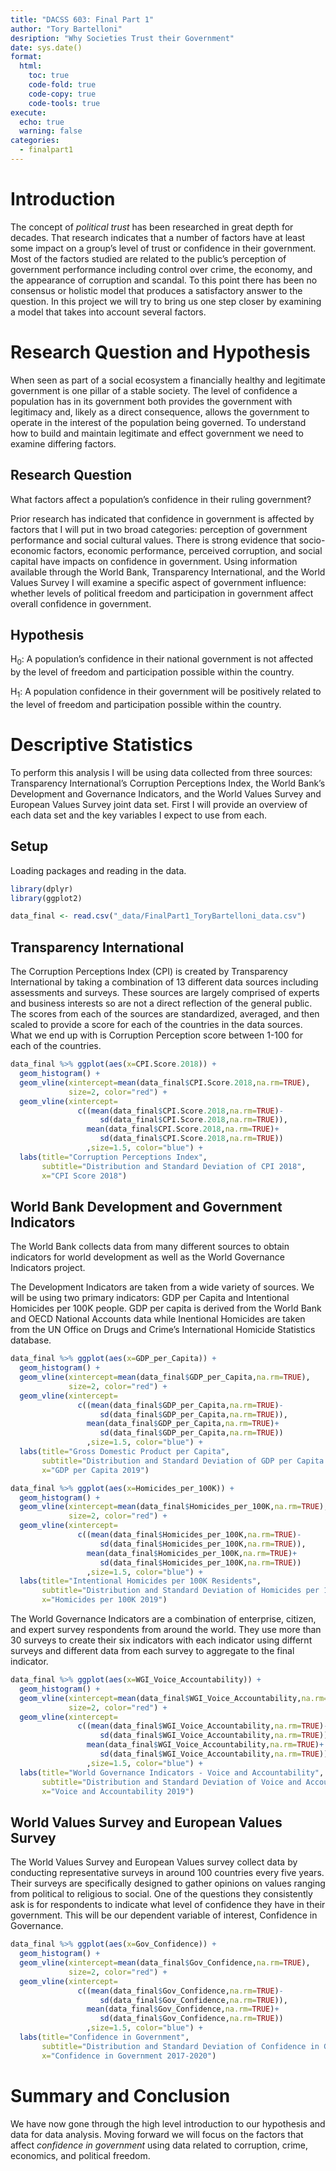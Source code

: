 ```yaml
---
title: "DACSS 603: Final Part 1"
author: "Tory Bartelloni"
desription: "Why Societies Trust their Government"
date: sys.date()
format:
  html:
    toc: true
    code-fold: true
    code-copy: true
    code-tools: true
execute: 
  echo: true
  warning: false
categories:
  - finalpart1
---
```


# Introduction

The concept of *political trust* has been researched in great depth for decades. That research indicates that a number of factors have at least some impact on a group's level of trust or confidence in their government. Most of the factors studied are related to the public’s perception of government performance including control over crime, the economy, and the appearance of corruption and scandal. To this point there has been no consensus or holistic model that produces a satisfactory answer to the question. In this project we will try to bring us one step closer by examining a model that takes into account several factors. 


# Research Question and Hypothesis

When seen as part of a social ecosystem a financially healthy and legitimate government is one pillar of a stable society. The level of confidence a population has in its government both provides the government with legitimacy and, likely as a direct consequence, allows the government to operate in the interest of the population being governed. To understand how to build and maintain legitimate and effect government we need to examine differing factors. 

:::{.callout-tip}
## Research Question
What factors affect a population's confidence in their ruling government?
:::

Prior research has indicated that confidence in government is affected by factors that I will put in two broad categories: perception of government performance and social cultural values. There is strong evidence that socio-economic factors, economic performance, perceived corruption, and social capital have impacts on confidence in government. Using information available through the World Bank, Transparency International, and the World Values Survey I will examine a specific aspect of government influence: whether levels of political freedom and participation in government affect overall confidence in government.

:::{.callout-tip}
## Hypothesis
H~0~: A population's confidence in their national government is not affected by the level of freedom and participation possible within the country.

H~1~: A population confidence in their government will be positively related to the level of freedom and participation possible within the country. 
:::

# Descriptive Statistics

To perform this analysis I will be using data collected from three sources: Transparency International's Corruption Perceptions Index, the World Bank's Development and Governance Indicators, and the World Values Survey and European Values Survey joint data set. First I will provide an overview of each data set and the key variables I expect to use from each.

## Setup

Loading packages and reading in the data.

```r

library(dplyr)
library(ggplot2)

data_final <- read.csv("_data/FinalPart1_ToryBartelloni_data.csv")

```


## Transparency International

The Corruption Perceptions Index (CPI) is created by Transparency International by taking a combination of 13 different data sources including assessments and surveys. These sources are largely comprised of experts and business interests so are not a direct reflection of the general public. The scores from each of the sources are standardized, averaged, and then scaled to provide a score for each of the countries in the data sources. What we end up with is Corruption Perception score between 1-100 for each of the countries.

```r
data_final %>% ggplot(aes(x=CPI.Score.2018)) +
  geom_histogram() +
  geom_vline(xintercept=mean(data_final$CPI.Score.2018,na.rm=TRUE), 
             size=2, color="red") +
  geom_vline(xintercept=
               c((mean(data_final$CPI.Score.2018,na.rm=TRUE)-
                    sd(data_final$CPI.Score.2018,na.rm=TRUE)),
                 mean(data_final$CPI.Score.2018,na.rm=TRUE)+
                    sd(data_final$CPI.Score.2018,na.rm=TRUE))
                 ,size=1.5, color="blue") +
  labs(title="Corruption Perceptions Index",
       subtitle="Distribution and Standard Deviation of CPI 2018",
       x="CPI Score 2018")
```

## World Bank Development and Government Indicators

The World Bank collects data from many different sources to obtain indicators for world development as well as the World Governance Indicators project.

The Development Indicators are taken from a wide variety of sources. We will be using two primary indicators: GDP per Capita and Intentional Homicides per 100K people. GDP per capita is derived from the World Bank and OECD National Accounts data while Inentional Homicides are taken from the UN Office on Drugs and Crime's International Homicide Statistics database.

```r
data_final %>% ggplot(aes(x=GDP_per_Capita)) +
  geom_histogram() +
  geom_vline(xintercept=mean(data_final$GDP_per_Capita,na.rm=TRUE), 
             size=2, color="red") +
  geom_vline(xintercept=
               c((mean(data_final$GDP_per_Capita,na.rm=TRUE)-
                    sd(data_final$GDP_per_Capita,na.rm=TRUE)),
                 mean(data_final$GDP_per_Capita,na.rm=TRUE)+
                    sd(data_final$GDP_per_Capita,na.rm=TRUE))
                 ,size=1.5, color="blue") +
  labs(title="Gross Domestic Product per Capita",
       subtitle="Distribution and Standard Deviation of GDP per Capita 2019",
       x="GDP per Capita 2019")
```

```r
data_final %>% ggplot(aes(x=Homicides_per_100K)) +
  geom_histogram() +
  geom_vline(xintercept=mean(data_final$Homicides_per_100K,na.rm=TRUE), 
             size=2, color="red") +
  geom_vline(xintercept=
               c((mean(data_final$Homicides_per_100K,na.rm=TRUE)-
                    sd(data_final$Homicides_per_100K,na.rm=TRUE)),
                 mean(data_final$Homicides_per_100K,na.rm=TRUE)+
                    sd(data_final$Homicides_per_100K,na.rm=TRUE))
                 ,size=1.5, color="blue") +
  labs(title="Intentional Homicides per 100K Residents",
       subtitle="Distribution and Standard Deviation of Homicides per 100K 2019",
       x="Homicides per 100K 2019")
```

The World Governance Indicators are a combination of enterprise, citizen, and expert survey respondents from around the world. They use more than 30 surveys to create their six indicators with each indicator using differnt surveys and different data from each survey to aggregate to the final indicator.

```r
data_final %>% ggplot(aes(x=WGI_Voice_Accountability)) +
  geom_histogram() +
  geom_vline(xintercept=mean(data_final$WGI_Voice_Accountability,na.rm=TRUE), 
             size=2, color="red") +
  geom_vline(xintercept=
               c((mean(data_final$WGI_Voice_Accountability,na.rm=TRUE)-
                    sd(data_final$WGI_Voice_Accountability,na.rm=TRUE)),
                 mean(data_final$WGI_Voice_Accountability,na.rm=TRUE)+
                    sd(data_final$WGI_Voice_Accountability,na.rm=TRUE))
                 ,size=1.5, color="blue") +
  labs(title="World Governance Indicators - Voice and Accountability",
       subtitle="Distribution and Standard Deviation of Voice and Accountability 2019",
       x="Voice and Accountability 2019")
```

## World Values Survey and European Values Survey

The World Values Survey and European Values survey collect data by conducting representative surveys in around 100 countries every five years. Their surveys are specifically designed to gather opinions on values ranging from political to religious to social. One of the questions they consistently ask is for respondents to indicate what level of confidence they have in their government. This will be our dependent variable of interest, Confidence in Governance.

```r
data_final %>% ggplot(aes(x=Gov_Confidence)) +
  geom_histogram() +
  geom_vline(xintercept=mean(data_final$Gov_Confidence,na.rm=TRUE), 
             size=2, color="red") +
  geom_vline(xintercept=
               c((mean(data_final$Gov_Confidence,na.rm=TRUE)-
                    sd(data_final$Gov_Confidence,na.rm=TRUE)),
                 mean(data_final$Gov_Confidence,na.rm=TRUE)+
                    sd(data_final$Gov_Confidence,na.rm=TRUE))
                 ,size=1.5, color="blue") +
  labs(title="Confidence in Government",
       subtitle="Distribution and Standard Deviation of Confidence in Government 2017-2020",
       x="Confidence in Government 2017-2020")
```

# Summary and Conclusion

We have now gone through the high level introduction to our hypothesis and data for data analysis. Moving forward we will focus on the factors that affect *confidence in government* using data related to corruption, crime, economics, and political freedom. 
